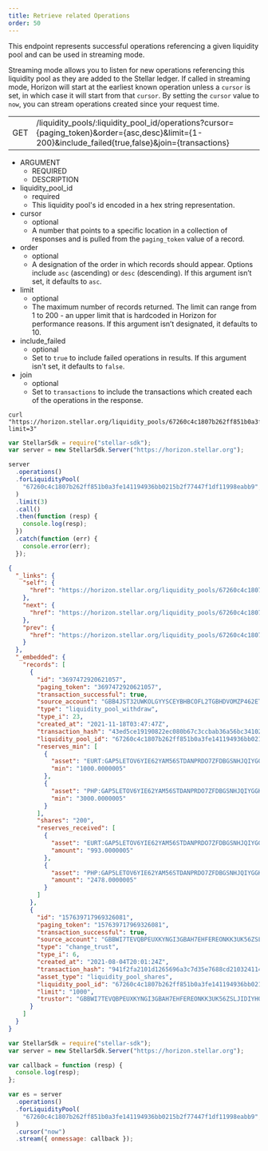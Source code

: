 ```yaml
---
title: Retrieve related Operations
order: 50
---
```



This endpoint represents successful operations referencing a given liquidity pool and can be used in streaming mode.

Streaming mode allows you to listen for new operations referencing this liquidity pool as they are added to the Stellar ledger. If called in streaming mode, Horizon will start at the earliest known operation unless a `cursor` is set, in which case it will start from that `cursor`. By setting the `cursor` value to `now`, you can stream operations created since your request time.

<Endpoint>


|  |  |
| --- | --- |
| GET | /liquidity_pools/:liquidity_pool_id/operations?cursor={paging_token}&order={asc,desc}&limit={1-200}&include_failed{true,false}&join={transactions} |

</Endpoint>


<AttributeTable>


- ARGUMENT
  - REQUIRED
  - DESCRIPTION
- liquidity_pool_id
  - required
  - This liquidity pool's id encoded in a hex string representation.
- cursor
  - optional
  - A number that points to a specific location in a collection of responses and is pulled from the `paging_token` value of a record.
- order
  - optional
  - A designation of the order in which records should appear. Options include `asc` (ascending) or `desc` (descending). If this argument isn’t set, it defaults to `asc`.
- limit
  - optional
  - The maximum number of records returned. The limit can range from 1 to 200 - an upper limit that is hardcoded in Horizon for performance reasons. If this argument isn’t designated, it defaults to 10.
- include_failed
  - optional
  - Set to `true` to include failed operations in results. If this argument isn't set, it defaults to `false`.
- join
  - optional
  - Set to `transactions` to include the transactions which created each of the operations in the response.

</AttributeTable>


<CodeExample title="Example Request">


```curl
curl "https://horizon.stellar.org/liquidity_pools/67260c4c1807b262ff851b0a3fe141194936bb0215b2f77447f1df11998eabb9/operations?limit=3"
```

```js
var StellarSdk = require("stellar-sdk");
var server = new StellarSdk.Server("https://horizon.stellar.org");

server
  .operations()
  .forLiquidityPool(
    "67260c4c1807b262ff851b0a3fe141194936bb0215b2f77447f1df11998eabb9",
  )
  .limit(3)
  .call()
  .then(function (resp) {
    console.log(resp);
  })
  .catch(function (err) {
    console.error(err);
  });
```

</CodeExample>


<ExampleResponse title="Example Response">


```json
{
  "_links": {
    "self": {
      "href": "https://horizon.stellar.org/liquidity_pools/67260c4c1807b262ff851b0a3fe141194936bb0215b2f77447f1df11998eabb9/operations?cursor=\u0026limit=3\u0026order=asc"
    },
    "next": {
      "href": "https://horizon.stellar.org/liquidity_pools/67260c4c1807b262ff851b0a3fe141194936bb0215b2f77447f1df11998eabb9/operations?cursor=120192452165550081\u0026limit=3\u0026order=asc"
    },
    "prev": {
      "href": "https://horizon.stellar.org/liquidity_pools/67260c4c1807b262ff851b0a3fe141194936bb0215b2f77447f1df11998eabb9/operations?cursor=120192344791343105\u0026limit=3\u0026order=desc"
    }
  },
  "_embedded": {
    "records": [
      {
        "id": "3697472920621057",
        "paging_token": "3697472920621057",
        "transaction_successful": true,
        "source_account": "GBB4JST32UWKOLGYYSCEYBHBCOFL2TGBHDVOMZP462ET4ZRD4ULA7S2L",
        "type": "liquidity_pool_withdraw",
        "type_i": 23,
        "created_at": "2021-11-18T03:47:47Z",
        "transaction_hash": "43ed5ce19190822ec080b67c3ccbab36a56bc34102b1a21d3ee690ed3bc23378",
        "liquidity_pool_id": "67260c4c1807b262ff851b0a3fe141194936bb0215b2f77447f1df11998eabb9",
        "reserves_min": [
          {
            "asset": "EURT:GAP5LETOV6YIE62YAM56STDANPRDO7ZFDBGSNHJQIYGGKSMOZAHOOS2S",
            "min": "1000.0000005"
          },
          {
            "asset": "PHP:GAP5LETOV6YIE62YAM56STDANPRDO7ZFDBGSNHJQIYGGKSMOZAHOOS2S",
            "min": "3000.0000005"
          }
        ],
        "shares": "200",
        "reserves_received": [
          {
            "asset": "EURT:GAP5LETOV6YIE62YAM56STDANPRDO7ZFDBGSNHJQIYGGKSMOZAHOOS2S",
            "amount": "993.0000005"
          },
          {
            "asset": "PHP:GAP5LETOV6YIE62YAM56STDANPRDO7ZFDBGSNHJQIYGGKSMOZAHOOS2S",
            "amount": "2478.0000005"
          }
        ]
      },
      {
        "id": "157639717969326081",
        "paging_token": "157639717969326081",
        "transaction_successful": true,
        "source_account": "GBBWI7TEVQBPEUXKYNGI3GBAH7EHFEREONKK3UK56ZSLJIDIYHQJCVSG",
        "type": "change_trust",
        "type_i": 6,
        "created_at": "2021-08-04T20:01:24Z",
        "transaction_hash": "941f2fa2101d1265696a3c7d35e7688cd210324114e96b64a386ab55f65e488f",
        "asset_type": "liquidity_pool_shares",
        "liquidity_pool_id": "67260c4c1807b262ff851b0a3fe141194936bb0215b2f77447f1df11998eabb9",
        "limit": "1000",
        "trustor": "GBBWI7TEVQBPEUXKYNGI3GBAH7EHFEREONKK3UK56ZSLJIDIYHQJCVSG"
      }
    ]
  }
}
```

</ExampleResponse>


<CodeExample title="JavaScript Streaming Example">


```js
var StellarSdk = require("stellar-sdk");
var server = new StellarSdk.Server("https://horizon.stellar.org");

var callback = function (resp) {
  console.log(resp);
};

var es = server
  .operations()
  .forLiquidityPool(
    "67260c4c1807b262ff851b0a3fe141194936bb0215b2f77447f1df11998eabb9",
  )
  .cursor("now")
  .stream({ onmessage: callback });
```

</CodeExample>

